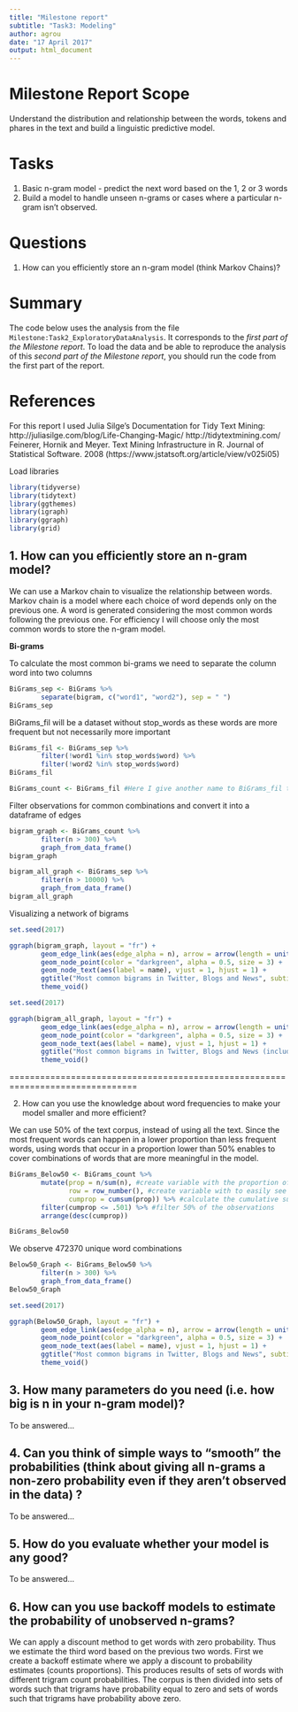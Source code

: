 ```yaml
---
title: "Milestone report"
subtitle: "Task3: Modeling"
author: agrou
date: "17 April 2017"
output: html_document
---
```


# Milestone Report Scope 
Understand the distribution and relationship between the words, tokens and phares in the text and build a linguistic predictive model.

# Tasks
1. Basic n-gram model - predict the next word based on the 1, 2 or 3 words
2. Build a model to handle unseen n-grams or cases where a particular n-gram isn't observed.

# Questions
1. How can you efficiently store an n-gram model (think Markov Chains)?

# Summary
The code below uses the analysis from the file `Milestone:Task2_ExploratoryDataAnalysis`. It corresponds to the *first part of the Milestone report*. To load the data and be able to reproduce the analysis of this *second part of the Milestone report*, you should run the code from the first part of the report.  

# References

For this report I used Julia Silge's Documentation for Tidy Text Mining: http://juliasilge.com/blog/Life-Changing-Magic/
http://tidytextmining.com/
Feinerer, Hornik and Meyer. Text Mining Infrastructure in R. Journal of Statistical Software. 2008 (https://www.jstatsoft.org/article/view/v025i05)


Load libraries
```r
library(tidyverse)
library(tidytext)
library(ggthemes)
library(igraph)
library(ggraph)
library(grid)
```

## 1. How can you efficiently store an n-gram model?

We can use a Markov chain to visualize the relationship between words. Markov chain is a model where each choice of word depends only on the previous one. A word is generated considering the most common words following the previous one. For efficiency I will choose only the most common words to store the n-gram model.

**Bi-grams**

To calculate the most common bi-grams we need to separate the column word into two columns
```r
BiGrams_sep <- BiGrams %>% 
        separate(bigram, c("word1", "word2"), sep = " ")
BiGrams_sep
```

BiGrams_fil will be a dataset without stop_words as these words are more frequent but not necessarily more important
```r
BiGrams_fil <- BiGrams_sep %>%
        filter(!word1 %in% stop_words$word) %>%
        filter(!word2 %in% stop_words$word)
BiGrams_fil

BiGrams_count <- BiGrams_fil #Here I give another name to BiGrams_fil to use this dataframe as BiGrams_count later
```

Filter observations for common combinations and convert it into a dataframe of edges 
```r
bigram_graph <- BiGrams_count %>%
        filter(n > 300) %>%
        graph_from_data_frame()
bigram_graph
```

```r
bigram_all_graph <- BiGrams_sep %>%
        filter(n > 10000) %>%
        graph_from_data_frame()
bigram_all_graph
```

Visualizing a network of bigrams
```r
set.seed(2017)

ggraph(bigram_graph, layout = "fr") +
        geom_edge_link(aes(edge_alpha = n), arrow = arrow(length = unit(.10, "inches"), type = "closed")) +
        geom_node_point(color = "darkgreen", alpha = 0.5, size = 3) +
        geom_node_text(aes(label = name), vjust = 1, hjust = 1) +
        ggtitle("Most common bigrams in Twitter, Blogs and News", subtitle = "Each bigram occurs more than 300 times") +
        theme_void()
```

```r
set.seed(2017)

ggraph(bigram_all_graph, layout = "fr") +
        geom_edge_link(aes(edge_alpha = n), arrow = arrow(length = unit(.10, "inches"), type = "closed")) +
        geom_node_point(color = "darkgreen", alpha = 0.5, size = 3) +
        geom_node_text(aes(label = name), vjust = 1, hjust = 1) +
        ggtitle("Most common bigrams in Twitter, Blogs and News (including stopwords)", subtitle = "Each bigram occurs more than 10000 times") +
        theme_void()
```

===============================================================================

2. How can you use the knowledge about word frequencies to make your model smaller and more efficient?

We can use 50% of the text corpus, instead of using all the text. Since the most frequent words can happen in a lower proportion than less frequent words, using words that occur in a proportion lower than 50% enables to cover combinations of words that are more meaningful in the model. 

```r
BiGrams_Below50 <- BiGrams_count %>%
        mutate(prop = n/sum(n), #create variable with the proportion of word frequency in the text corpus
               row = row_number(), #create variable with to easily see how many words correspond to the previous calculation
               cumprop = cumsum(prop)) %>% #calculate the cumulative sum of the proportions 
        filter(cumprop <= .501) %>% #filter 50% of the observations 
        arrange(desc(cumprop))

BiGrams_Below50
```
We observe 472370 unique word combinations
```r
Below50_Graph <- BiGrams_Below50 %>%
        filter(n > 300) %>%
        graph_from_data_frame()
Below50_Graph
```

```r
set.seed(2017)

ggraph(Below50_Graph, layout = "fr") +
        geom_edge_link(aes(edge_alpha = n), arrow = arrow(length = unit(.10, "inches"), type = "closed")) +
        geom_node_point(color = "darkgreen", alpha = 0.5, size = 3) +
        geom_node_text(aes(label = name), vjust = 1, hjust = 1) +
        ggtitle("Most common bigrams in Twitter, Blogs and News", subtitle = "Each word occurs more than 10000 times") +
        theme_void()
```


## 3. How many parameters do you need (i.e. how big is n in your n-gram model)?
To be answered...

## 4. Can you think of simple ways to "smooth" the probabilities (think about giving all n-grams a non-zero probability even if they aren't observed in the data) ?
To be answered...


## 5. How do you evaluate whether your model is any good?
To be answered...

## 6. How can you use backoff models to estimate the probability of unobserved n-grams?

We can apply a discount method to get words with zero probability. Thus we estimate the third word based on the previous two words. 
First we create a backoff estimate where we apply a discount to probability estimates (counts proportions). This produces results of sets of words with different trigram count probabilities. The corpus is then divided into sets of words such that trigrams have probability equal to zero and sets of words such that trigrams have probability above zero. 

